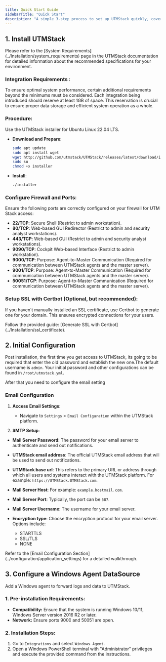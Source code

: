 ```yaml
---
title: Quick Start Guide
sidebarTitle: "Quick Start"
description: "A simple 3-step process to set up UTMStack quickly, covering installation, initial configuration, and data source setup for seamless deployment. "
---
```


## 1. Install UTMStack

<Note>
Please refer to the [System Requirements](../Installation/system_requirements) page in the UTMStack documentation for detailed information about the recommended specifications for your environment.
</Note>

### **Integration Requirements** : 
To ensure optimal system performance, certain additional requirements beyond the minimums must be considered. Each integration being introduced should reserve at least 1GB of space. This reservation is crucial to ensure proper data storage and efficient system operation as a whole.

### **Procedure**:

Use the UTMStack installer for Ubuntu Linux 22.04 LTS.

- **Download and Prepare**:  
    ```bash
    sudo apt update
    sudo apt install wget
    wget http://github.com/utmstack/UTMStack/releases/latest/download/installer
    sudo su
    chmod +x installer
    ```

- **Install**:  
    ```bash
    ./installer
    ```

### **Configure Firewall and Ports**:

Ensure the following ports are correctly configured on your firewall for UTM Stack access:

- **22/TCP**: Secure Shell (Restrict to admin workstation).
- **80/TCP**: Web-based GUI Redirector (Restrict to admin and security analyst workstations).
- **443/TCP**: Web-based GUI (Restrict to admin and security analyst workstations).
- **9090/TCP**: Cockpit Web-based Interface (Restrict to admin workstation).
- **9000/TCP**: Purpose: Agent-to-Master Communication (Required for communication between UTMStack agents and the master server).
- **9001/TCP**: Purpose: Agent-to-Master Communication (Required for communication between UTMStack agents and the master server).
- **50051/TCP**: Purpose: Agent-to-Master Communication (Required for communication between UTMStack agents and the master server).


### Setup SSL with Certbot (Optional, but recommended):
If you haven't manually installed an SSL certificate, use Certbot to generate one for your domain. This ensures encrypted connections for your users.

<Tip>   
    Follow the provided guide: [Generate SSL with Certbot](../Installation/ssl_certificate).
</Tip>

## 2. Initial Configuration

Post installation, the first time you get access to UTMStack, its going to be required that enter the old password and establish the new one.The default username is `admin`. Your initial password and other configurations can be found in `/root/utmstack.yml`.
 
 After that you need to configure the email setting
 
###  **Email Configuration**

1. **Access Email Settings**:
    - Navigate to `Settings` > `Email Configuration` within the UTMStack platform.

2. **SMTP Setup**:
- **Mail Server Password**: The password for your email server to authenticate and send out notifications.

- **UTMStack email address**: The official UTMStack email address that will be used to send out notifications.

- **UTMStack base url**: This refers to the primary URL or address through which all users and systems interact with the UTMStack platform.  For example: `https://UTMStack.UTMStack.com`.

- **Mail Server Host**: For example: `example.hostmail.com`.

- **Mail Server Port**: Typically, the port can be `587`.

- **Mail Server Username**: The username for your email server.

- **Encryption type**: Choose the encryption protocol for your email server. Options include:
  - STARTTLS
  - SSL/TLS
  - NONE 

<Tip>
 Refer to the [Email Configuration Section](../configuration/application_settings) for a detailed walkthrough.
</Tip>

## 3. Configure a Windows Agent DataSource

<Note>  
    Add a Windows agent to forward logs and data to UTMStack.
</Note>

### 1. Pre-installation Requirements:
   * **Compatibility:** Ensure that the system is running Windows 10/11, Windows Server version 2016 R2 or later.
   * **Network:** Ensure ports 9000 and 50051 are open.

### 2. Installation Steps:
   1. Go to `Integrations` and select `Windows Agent`.
   2. Open a Windows PowerShell terminal with "Administrator" privileges and execute the provided command from the instructions.




